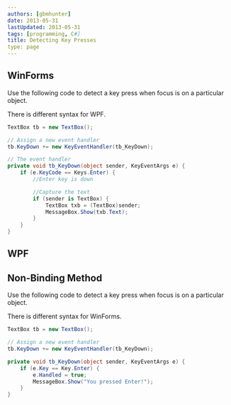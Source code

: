 ```yaml
---
authors: [gbmhunter]
date: 2013-05-31
lastUpdated: 2013-05-31
tags: [programming, C#]
title: Detecting Key Presses
type: page
---
```


## WinForms

Use the following code to detect a key press when focus is on a particular object.

<Aside type="note">
There is different syntax for WPF.
</Aside>

```c#    
TextBox tb = new TextBox();

// Assign a new event handler
tb.KeyDown += new KeyEventHandler(tb_KeyDown);

// The event handler
private void tb_KeyDown(object sender, KeyEventArgs e) {
    if (e.KeyCode == Keys.Enter) {
        //Enter key is down

        //Capture the text
        if (sender is TextBox) {
            TextBox txb = (TextBox)sender;
            MessageBox.Show(txb.Text);
        }
    }
}
```

## WPF

## Non-Binding Method

Use the following code to detect a key press when focus is on a particular object.

<Aside type="note">
There is different syntax for WinForms.
</Aside>

```c#    
TextBox tb = new TextBox();

// Assign a new event handler
tb.KeyDown += new KeyEventHandler(tb_KeyDown);

private void tb_KeyDown(object sender, KeyEventArgs e) {
    if (e.Key == Key.Enter) {
        e.Handled = true;
        MessageBox.Show("You pressed Enter!");
    }
}
```

